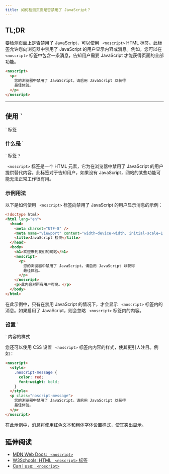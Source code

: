 ```yaml
---
title: 如何检测页面是否禁用了 JavaScript？
---
```


## TL;DR

要检测页面上是否禁用了 JavaScript，可以使用 `
<noscript>` HTML 标签。此标签允许您向浏览器中禁用了 JavaScript 的用户显示内容或消息。例如，您可以在 `
<noscript>` 标签中包含一条消息，告知用户需要 JavaScript 才能获得页面的全部功能。

```html
<noscript>
  <p>
    您的浏览器中禁用了 JavaScript。请启用 JavaScript 以获得
    最佳体验。
  </p>
</noscript>
```

***

## 使用 `
<noscript>` 标签

### 什么是 `
<noscript>` 标签？

`
<noscript>` 标签是一个 HTML 元素，它为在浏览器中禁用了 JavaScript 的用户提供替代内容。此标签对于告知用户，如果没有 JavaScript，网站的某些功能可能无法正常工作很有用。

### 示例用法

以下是如何使用 `
<noscript>` 标签向禁用了 JavaScript 的用户显示消息的示例：

```html
<!doctype html>
<html lang="en">
  <head>
    <meta charset="UTF-8" />
    <meta name="viewport" content="width=device-width, initial-scale=1.0" />
    <title>JavaScript 检测</title>
  </head>
  <body>
    <h1>欢迎来到我们的网站</h1>
    <noscript>
      <p>
        您的浏览器中禁用了 JavaScript。请启用 JavaScript 以获得
        最佳体验。
      </p>
    </noscript>
    <p>此内容对所有用户可见。</p>
  </body>
</html>
```

在此示例中，只有在禁用 JavaScript 的情况下，才会显示 `
<noscript>` 标签内的消息。如果启用了 JavaScript，则会忽略 `
<noscript>` 标签内的内容。

### 设置 `
<noscript>` 内容的样式

您还可以使用 CSS 设置 `
<noscript>` 标签内内容的样式，使其更引人注目。例如：

```html
<noscript>
  <style>
    .noscript-message {
      color: red;
      font-weight: bold;
    }
  </style>
  <p class="noscript-message">
    您的浏览器中禁用了 JavaScript。请启用 JavaScript 以获得
    最佳体验。
  </p>
</noscript>
```

在此示例中，消息将使用红色文本和粗体字体设置样式，使其突出显示。

## 延伸阅读

* [MDN Web Docs: `
<noscript>`](https://developer.mozilla.org/en-US/docs/Web/HTML/Element/noscript)
* [W3Schools: HTML `
<noscript>` 标签](https://www.w3schools.com/tags/tag_noscript.asp)
* [Can I use: `
<noscript>`](https://caniuse.com/?search=noscript)
